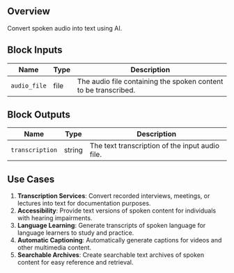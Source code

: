 ## Overview

Convert spoken audio into text using AI.

## Block Inputs

| Name         | Type | Description                                                     |
| ------------ | ---- | --------------------------------------------------------------- |
| `audio_file` | file | The audio file containing the spoken content to be transcribed. |

## Block Outputs

| Name            | Type   | Description                                     |
| --------------- | ------ | ----------------------------------------------- |
| `transcription` | string | The text transcription of the input audio file. |

## Use Cases

1. **Transcription Services**: Convert recorded interviews, meetings, or lectures into text for documentation purposes.
2. **Accessibility**: Provide text versions of spoken content for individuals with hearing impairments.
3. **Language Learning**: Generate transcripts of spoken language for language learners to study and practice.
4. **Automatic Captioning**: Automatically generate captions for videos and other multimedia content.
5. **Searchable Archives**: Create searchable text archives of spoken content for easy reference and retrieval.
